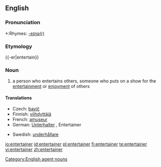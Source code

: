 ==English==

===Pronunciation===
*:Rhymes: [[Rhymes:English:-eɪnə(r)|-eɪnə(r)]]

===Etymology===
{{-er|entertain}}

===Noun===
{{wikipedia}}
{{en-noun}}
# a person who entertains others, someone who puts on a show for the [[entertainment]] or [[enjoyment]] of others

====Translations====
{{top}}
* Czech: [[bavič]] {{m}}
*Finnish: [[viihdyttäjä]]
*French: [[amuseur]] {{m}}
*German: [[Unterhalter]] {{m}}, Entertainer {{m}}
{{mid}}
*Swedish: [[underhållare]] {{c}}
{{bottom}}

[[Category:English agent nouns]]

[[io:entertainer]]
[[id:entertainer]]
[[pl:entertainer]]
[[fi:entertainer]]
[[te:entertainer]]
[[vi:entertainer]]
[[zh:entertainer]]